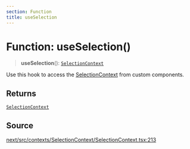 ```yaml
---
section: Function
title: useSelection
---
```


# Function: useSelection()

> **useSelection**(): [`SelectionContext`](/api/next/interfaces/SelectionContext.mdx)

Use this hook to access the [SelectionContext](/api/next/interfaces/SelectionContext.mdx) from custom components.

## Returns

[`SelectionContext`](/api/next/interfaces/SelectionContext.mdx)

## Source

[next/src/contexts/SelectionContext/SelectionContext.tsx:213](https://github.com/gpbl/react-day-picker/blob/a8bfa5451/next/src/contexts/SelectionContext/SelectionContext.tsx#L213)
